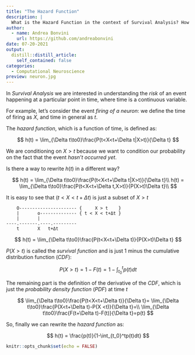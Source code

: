 ```yaml
---
title: "The Hazard Function"
description: |
  What is the Hazard Function in the context of Survival Analysis? How can we apply it in Computational Neuroscience?
author:
  - name: Andrea Bonvini
    url: https://github.com/andreabonvini
date: 07-20-2021
output:
  distill::distill_article:
    self_contained: false
categories:
  - Computational Neuroscience
preview: neuron.jpg
---
```

In *Survival Analysis* we are interested in understanding the *risk* of an event happening at a particular point in time, where time is a continuous variable.

For example, let's consider the event *firing of a neuron*: we define the time of firing as $X$, and time in general as $t$.

The *hazard function*, which is a function of time, is defined as:

$$
h(t) = \lim_{\Delta t\to0}\frac{P(t<X<t+\Delta t|X>t)}{\Delta t}
$$

We are conditioning on $X>t$ because we want to condition our probability on the fact that the event *hasn't occurred yet*.

Is there a way to rewrite $h(t)$ in a different way?

$$
h(t) = \lim_{\Delta t\to0}\frac{P(t<X<t+\Delta t|X>t)}{\Delta t}\\
h(t) = \lim_{\Delta t\to0}\frac{P(t<X<t+\Delta t,X>t)}{P(X>t)\Delta t}\\
$$

It is easy to see that $(t<X<t+\Delta t)$ is just a subset of $X>t$

```
    O---------------------- {     X > t    }
    |       o-------------- { t < X < t+Δt }
    |       |	 	
----.-------.----.---------
    t       X   t+Δt
```


$$
  h(t) = \lim_{\Delta t\to0}\frac{P(t<X<t+\Delta t)}{P(X>t)\Delta t}
$$

$P(X>t)$ is called the *survival function* and is just $1$ minus the cumulative distribution function (*CDF*):

$$
  P(X>t) = 1-F(t)=1-\int_{t_0}^tp(t)dt
$$

The remaining part is the definition of the derivative of the *CDF*, which is just the *probability density function* (*PDF*) at time $t$ 

$$
  \lim_{\Delta t\to0}\frac{P(t<X<t+\Delta t)}{\Delta t}= \lim_{\Delta t\to0}\frac{P(X<t+\Delta t)-P(X <t)}{\Delta t}=\\
  \lim_{\Delta t\to0}\frac{F(t+\Delta t)-F(t)}{\Delta t}=p(t)
$$

So, finally we can rewrite the *hazard function* as:

$$
  h(t) = \frac{p(t)}{1-\int_{t_0}^tp(t)dt}
$$



```r
knitr::opts_chunk$set(echo = FALSE)
```


